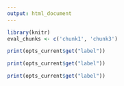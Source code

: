 ```yaml
---
output: html_document
---
```


```r
library(knitr)
eval_chunks <- c('chunk1', 'chunk3')
```

```r
print(opts_current$get("label"))
```


```r
print(opts_current$get("label"))
```


```r
print(opts_current$get("label"))
```